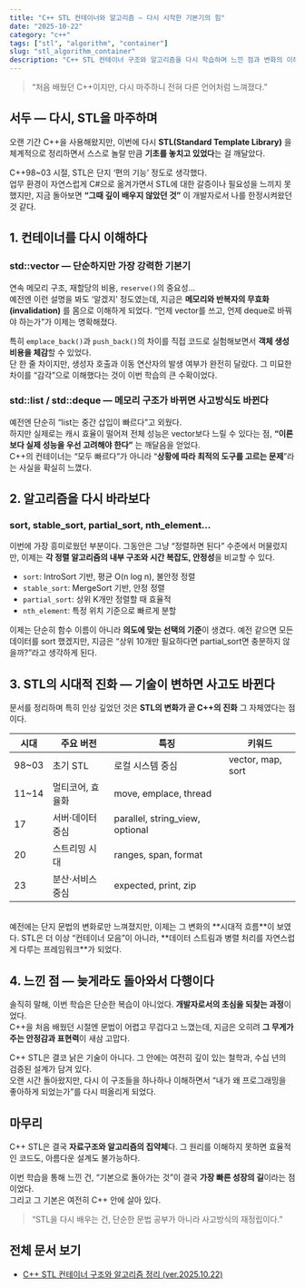 ```yaml
---
title: "C++ STL 컨테이너와 알고리즘 — 다시 시작한 기본기의 힘"
date: "2025-10-22"
category: "c++"
tags: ["stl", "algorithm", "container"]
slug: "stl_algorithm_container"
description: "C++ STL 컨테이너 구조와 알고리즘을 다시 학습하며 느낀 점과 변화의 이해"
---
```


> “처음 배웠던 C++이지만, 다시 마주하니 전혀 다른 언어처럼 느껴졌다.”


## 서두 — 다시, STL을 마주하며

오랜 기간 C++을 사용해왔지만, 이번에 다시 **STL(Standard Template Library)** 을 체계적으로 정리하면서 스스로 놀랄 만큼 **기초를 놓치고 있었다**는 걸 깨달았다.  

C++98~03 시절, STL은 단지 ‘편의 기능’ 정도로 생각했다.  
업무 환경이 자연스럽게 C#으로 옮겨가면서 STL에 대한 갈증이나 필요성을 느끼지 못했지만, 지금 돌아보면 **“그때 깊이 배우지 않았던 것”** 이 개발자로서 나를 한정시켜왔던 것 같다.


## 1. 컨테이너를 다시 이해하다

### std::vector — 단순하지만 가장 강력한 기본기
연속 메모리 구조, 재할당의 비용, `reserve()`의 중요성…  
예전엔 이런 설명을 봐도 ‘알겠지’ 정도였는데, 지금은 **메모리와 반복자의 무효화(invalidation)** 를 몸으로 이해하게 되었다. 
“언제 vector를 쓰고, 언제 deque로 바꿔야 하는가”가 이제는 명확해졌다.

특히 `emplace_back()`과 `push_back()`의 차이를 직접 코드로 실험해보면서 **객체 생성 비용을 체감**할 수 있었다.  
단 한 줄 차이지만, 생성자 호출과 이동 연산자의 발생 여부가 완전히 달랐다. 그 미묘한 차이를 “감각”으로 이해했다는 것이 이번 학습의 큰 수확이었다.


### std::list / std::deque — 메모리 구조가 바뀌면 사고방식도 바뀐다
예전엔 단순히 “list는 중간 삽입이 빠르다”고 외웠다.  
하지만 실제로는 캐시 효율이 떨어져 전체 성능은 vector보다 느릴 수 있다는 점, **“이론보다 실제 성능을 우선 고려해야 한다”** 는 깨달음을 얻었다.  
C++의 컨테이너는 “모두 빠르다”가 아니라 “**상황에 따라 최적의 도구를 고르는 문제**”라는 사실을 확실히 느꼈다.


## 2. 알고리즘을 다시 바라보다

### sort, stable_sort, partial_sort, nth_element…
이번에 가장 흥미로웠던 부분이다. 그동안은 그냥 “정렬하면 된다” 수준에서 머물렀지만, 이제는 **각 정렬 알고리즘의 내부 구조와 시간 복잡도, 안정성**을 비교할 수 있다.

- `sort`: IntroSort 기반, 평균 O(n log n), 불안정 정렬  
- `stable_sort`: MergeSort 기반, 안정 정렬  
- `partial_sort`: 상위 K개만 정렬할 때 효율적  
- `nth_element`: 특정 위치 기준으로 빠르게 분할  

이제는 단순히 함수 이름이 아니라 **의도에 맞는 선택의 기준**이 생겼다. 
예전 같으면 모든 데이터를 sort 했겠지만, 지금은 “상위 10개만 필요하다면 partial_sort면 충분하지 않을까?”라고 생각하게 된다.


## 3. STL의 시대적 진화 — 기술이 변하면 사고도 바뀐다

문서를 정리하며 특히 인상 깊었던 것은 **STL의 변화가 곧 C++의 진화** 그 자체였다는 점이다.

| 시대 | 주요 버전 | 특징 | 키워드 |
|------|------------|------|--------|
| 98~03 | 초기 STL | 로컬 시스템 중심 | vector, map, sort |
| 11~14 | 멀티코어, 효율화 | move, emplace, thread |
| 17 | 서버·데이터 중심 | parallel, string_view, optional |
| 20 | 스트리밍 시대 | ranges, span, format |
| 23 | 분산·서비스 중심 | expected, print, zip |

<br />
예전에는 단지 문법의 변화로만 느껴졌지만, 이제는 그 변화의 **시대적 흐름**이 보였다.  
STL은 더 이상 “컨테이너 모음”이 아니라, **데이터 스트림과 병렬 처리를 자연스럽게 다루는 프레임워크**가 되었다.


## 4. 느낀 점 — 늦게라도 돌아와서 다행이다

솔직히 말해, 이번 학습은 단순한 복습이 아니었다. **개발자로서의 초심을 되찾는 과정**이었다.  
C++을 처음 배웠던 시절엔 문법이 어렵고 무겁다고 느꼈는데, 지금은 오히려 **그 무게가 주는 안정감과 표현력**이 새삼 고맙다.  

C++ STL은 결코 낡은 기술이 아니다. 그 안에는 여전히 깊이 있는 철학과, 수십 년의 검증된 설계가 담겨 있다.  
오랜 시간 돌아왔지만, 다시 이 구조들을 하나하나 이해하면서 “내가 왜 프로그래밍을 좋아하게 되었는가”를 다시 떠올리게 되었다.


## 마무리

C++ STL은 결국 **자료구조와 알고리즘의 집약체**다. 
그 원리를 이해하지 못하면 효율적인 코드도, 아름다운 설계도 불가능하다.  

이번 학습을 통해 느낀 건, “기본으로 돌아가는 것”이 결국 **가장 빠른 성장의 길**이라는 점이었다.  
그리고 그 기본은 여전히 C++ 안에 살아 있다.


> “STL을 다시 배우는 건, 단순한 문법 공부가 아니라 사고방식의 재정립이다.”

## **전체 문서 보기**  
- [C++ STL 컨테이너 구조와 알고리즘 정리 (ver.2025.10.22)](/assets/docs/C++-STL-컨테이너-구조와-알고리즘-정리.pdf)